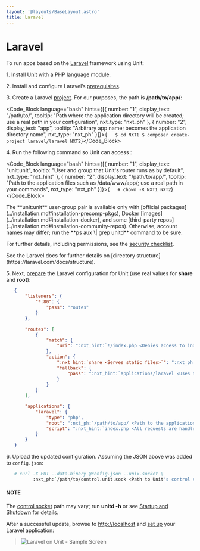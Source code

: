 ```yaml
---
layout: '@layouts/BaseLayout.astro'
title: Laravel
---
```

# Laravel

To run apps based on the [Laravel](https://laravel.com) framework using Unit:

1\. Install [Unit](../installation.md#installation-precomp-pkgs) with a PHP language module.

2\. Install and configure Laravel’s [prerequisites](https://laravel.com/docs/deployment#server-requirements).

3\. Create a Laravel [project](https://laravel.com/docs/installation#creating-a-laravel-project). For our purposes, the path is **/path/to/app/**:

<Code_Block language="bash" hints={[{ number: "1", display_text: "/path/to/", tooltip: "Path where the application directory will be created; use a real path in your configuration", nxt_type: "nxt_ph" }, { number: "2", display_text: "app", tooltip: "Arbitrary app name; becomes the application directory name", nxt_type: "nxt_ph" }]}>{`   $ cd NXT1
   $ composer create-project laravel/laravel NXT2`}</Code_Block>

4\. Run the following command so Unit can access :

<Code_Block language="bash" hints={[{ number: "1", display_text: "unit:unit", tooltip: "User and group that Unit's router runs as by default", nxt_type: "nxt_hint" }, { number: "2", display_text: "/path/to/app/", tooltip: "Path to the application files such as /data/www/app/; use a real path in your commands", nxt_type: "nxt_ph" }]}>{`   # chown -R NXT1 NXT2`}</Code_Block>

<Note type="note">
The **unit:unit** user-group pair is available only with [official packages](../installation.md#installation-precomp-pkgs), Docker [images](../installation.md#installation-docker), and some [third-party repos](../installation.md#installation-community-repos). Otherwise, account names may differ; run the **ps aux \| grep unitd** command to be sure.
</Note>

For further details, including permissions, see the [security checklist](security.md#security-apps).

<Note type="note">
See the Laravel docs for further details on [directory structure](https://laravel.com/docs/structure).
</Note>

5\. Next, [prepare](../configuration.md#configuration-php) the Laravel configuration for Unit (use real values for **share** and **root**):

```json
   {
       "listeners": {
           "*:80": {
               "pass": "routes"
           }
       },

       "routes": [
           {
               "match": {
                   "uri": ":nxt_hint:`!/index.php <Denies access to index.php as a static file>`"
               },
               "action": {
                   ":nxt_hint:`share <Serves static files>`": ":nxt_ph:`/path/to/app/ <Path to the application directory; use a real path in your configuration>`public$uri",
                   "fallback": {
                       "pass": ":nxt_hint:`applications/laravel <Uses the index.php at the root as the last resort>`"
                   }
               }
           }
       ],

       "applications": {
           "laravel": {
               "type": "php",
               "root": ":nxt_ph:`/path/to/app/ <Path to the application directory; use a real path in your configuration>`public/",
               "script": ":nxt_hint:`index.php <All requests are handled by a single script>`"
           }
       }
   }
```

6\. Upload the updated configuration.  Assuming the JSON above was added to `config.json`:

```bash
   # curl -X PUT --data-binary @config.json --unix-socket \
          :nxt_ph:`/path/to/control.unit.sock <Path to Unit's control socket in your installation>` :nxt_hint:`http://localhost/config/ <Path to the config section in Unit's control API>`
```

#### NOTE

The [control socket](../controlapi.md#configuration-socket) path may vary; run **unitd -h** or see [Startup and Shutdown](source.md#source-startup) for details.

After a successful update, browse to [http://localhost](http://localhost) and [set up](https://laravel.com/docs/configuration) your Laravel application:

> ![Laravel on Unit - Sample Screen](/laravel.png)